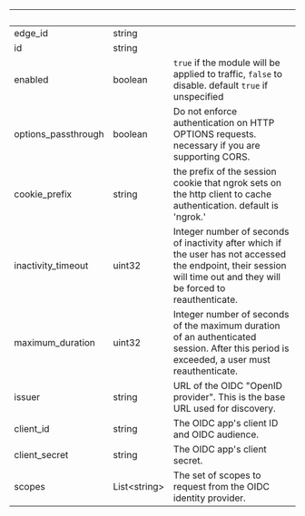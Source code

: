 
| &nbsp;              | &nbsp;             | &nbsp;                                                                                                                                                                |
| ------------------- | ------------------ | --------------------------------------------------------------------------------------------------------------------------------------------------------------------- |
| edge_id             | string             |                                                                                                                                                                       |
| id                  | string             |                                                                                                                                                                       |
| enabled             | boolean            | `true` if the module will be applied to traffic, `false` to disable. default `true` if unspecified                                                                    |
| options_passthrough | boolean            | Do not enforce authentication on HTTP OPTIONS requests. necessary if you are supporting CORS.                                                                         |
| cookie_prefix       | string             | the prefix of the session cookie that ngrok sets on the http client to cache authentication. default is 'ngrok.'                                                      |
| inactivity_timeout  | uint32             | Integer number of seconds of inactivity after which if the user has not accessed the endpoint, their session will time out and they will be forced to reauthenticate. |
| maximum_duration    | uint32             | Integer number of seconds of the maximum duration of an authenticated session. After this period is exceeded, a user must reauthenticate.                             |
| issuer              | string             | URL of the OIDC "OpenID provider". This is the base URL used for discovery.                                                                                           |
| client_id           | string             | The OIDC app's client ID and OIDC audience.                                                                                                                           |
| client_secret       | string             | The OIDC app's client secret.                                                                                                                                         |
| scopes              | List&lt;string&gt; | The set of scopes to request from the OIDC identity provider.                                                                                                         |
